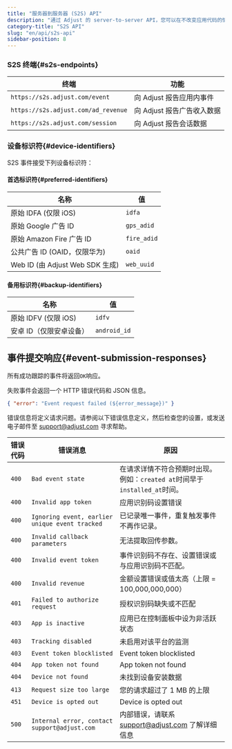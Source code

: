 ```yaml
---
title: "服务器到服务器 (S2S) API"
description: "通过 Adjust 的 server-to-server API，您可以在不改变应用代码的情况下将应用连接到 Adjust。"
category-title: "S2S API"
slug: "en/api/s2s-api"
sidebar-position: 8
---
```

### S2S 终端\{\#s2s\-endpoints\}

|                 终端                  |        功能         |
|-------------------------------------|-------------------|
| `https://s2s.adjust.com/event`      | 向 Adjust 报告应用内事件  |
| `https://s2s.adjust.com/ad_revenue` | 向 Adjust 报告广告收入数据 |
| `https://s2s.adjust.com/session`    | 向 Adjust 报告会话数据   |

### 设备标识符\{\#device\-identifiers\}

S2S 事件接受下列设备标识符：

#### 首选标识符\{\#preferred\-identifiers\}

|                名称                |      值      |
|----------------------------------|-------------|
| 原始 IDFA \(仅限 iOS\)             | `idfa`      |
| 原始 Google 广告 ID                  | `gps_adid`  |
| 原始 Amazon Fire 广告 ID             | `fire_adid` |
| 公共广告 ID \(OAID，仅限华为\)          | `oaid`      |
| Web ID \(由 Adjust Web SDK 生成\) | `web_uuid`  |

#### 备用标识符\{\#backup\-identifiers\}

|          名称          |      值       |
|----------------------|--------------|
| 原始 IDFV \(仅限 iOS\) | `idfv`       |
| 安卓 ID（仅限安卓设备）        | `android_id` |

事件提交响应\{\#event\-submission\-responses\}
---------------------------------------------

所有成功跟踪的事件将返回`OK`响应。

失败事件会返回一个 HTTP 错误代码和 JSON 信息。
<codeblock title="错误响应"> 

```json
{ "error": "Event request failed (${error_message})" }
```

</CodeBlock> 

错误信息将定义请求问题。请参阅以下错误信息定义，然后检查您的设置，或发送电子邮件至 [support@adjust.com](mailto:support@adjust.com) 寻求帮助。

| 错误代码  |                      错误消息                      |                         原因                         |
|-------|------------------------------------------------|----------------------------------------------------|
| `400` | `Bad event state`                              | 在请求详情不符合预期时出现。例如：`created at`时间早于`installed_at`时间。 |
| `400` | `Invalid app token`                            | 应用识别码设置错误                                          |
| `400` | `Ignoring event, earlier unique event tracked` | 已记录唯一事件，重复触发事件不再作记录。                               |
| `400` | `Invalid callback parameters`                  | 无法提取回传参数。                                          |
| `400` | `Invalid event token`                          | 事件识别码不存在、设置错误或与应用识别码不匹配。                           |
| `400` | `Invalid revenue`                              | 金额设置错误或值太高（上限 = 100,000,000,000）                   |
| `401` | `Failed to authorize request`                  | 授权识别码缺失或不匹配                                        |
| `403` | `App is inactive`                              | 应用已在控制面板中设为非活跃状态                                   |
| `403` | `Tracking disabled`                            | 未启用对该平台的监测                                         |
| `403` | `Event token blocklisted`                      | Event token blocklisted                            |
| `404` | `App token not found`                          | App token not found                                |
| `404` | `Device not found`                             | 未找到设备安装数据                                          |
| `413` | `Request size too large`                       | 您的请求超过了 1 MB 的上限                                   |
| `451` | `Device is opted out`                          | Device is opted out                                |
| `500` | `Internal error, contact support@adjust.com`   | 内部错误，请联系 support@adjust.com 了解详细信息                 |

